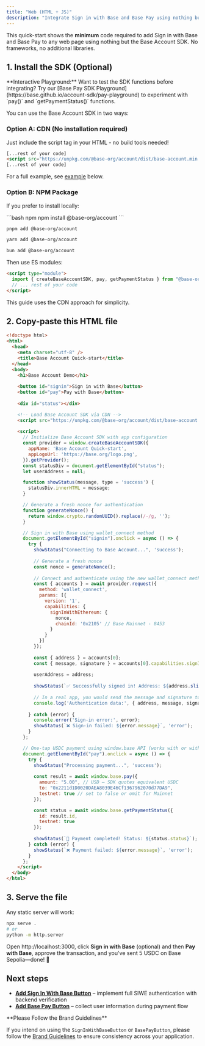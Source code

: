 ```yaml
---
title: "Web (HTML + JS)"
description: "Integrate Sign in with Base and Base Pay using nothing but HTML and JavaScript."
---
```


This quick-start shows the **minimum** code required to add Sign in with Base and Base Pay to any web page using nothing but the Base Account SDK. No frameworks, no additional libraries.

## 1. Install the SDK (Optional)

<Note>
**Interactive Playground:** Want to test the SDK functions before integrating? Try our [Base Pay SDK Playground](https://base.github.io/account-sdk/pay-playground) to experiment with `pay()` and `getPaymentStatus()` functions.
</Note>

You can use the Base Account SDK in two ways:

### Option A: CDN (No installation required)
Just include the script tag in your HTML - no build tools needed!

```html index.html
[...rest of your code]
<script src="https://unpkg.com/@base-org/account/dist/base-account.min.js"></script>
[...rest of your code]
```
For a full example, see [example](#2-copy-paste-this-html-file) below.

### Option B: NPM Package
If you prefer to install locally:

<CodeGroup>
```bash npm
npm install @base-org/account
```

```bash pnpm
pnpm add @base-org/account
```

```bash yarn
yarn add @base-org/account
```

```bash bun
bun add @base-org/account
```
</CodeGroup>

Then use ES modules:
```html
<script type="module">
  import { createBaseAccountSDK, pay, getPaymentStatus } from "@base-org/account";
  // ... rest of your code
</script>
```

This guide uses the CDN approach for simplicity.

## 2. Copy-paste this HTML file

```html title="index.html" lineNumbers
<!doctype html>
<html>
  <head>
    <meta charset="utf-8" />
    <title>Base Account Quick-start</title>
  </head>
  <body>
    <h1>Base Account Demo</h1>
    
    <button id="signin">Sign in with Base</button>
    <button id="pay">Pay with Base</button>
    
    <div id="status"></div>

    <!-- Load Base Account SDK via CDN -->
    <script src="https://unpkg.com/@base-org/account/dist/base-account.min.js"></script>
    
    <script>
      // Initialize Base Account SDK with app configuration
      const provider = window.createBaseAccountSDK({
        appName: 'Base Account Quick-start',
        appLogoUrl: 'https://base.org/logo.png',
      }).getProvider();
      const statusDiv = document.getElementById("status");
      let userAddress = null;

      function showStatus(message, type = 'success') {
        statusDiv.innerHTML = message;
      }

      // Generate a fresh nonce for authentication
      function generateNonce() {
        return window.crypto.randomUUID().replace(/-/g, '');
      }

      // Sign in with Base using wallet_connect method
      document.getElementById("signin").onclick = async () => {
        try {
          showStatus("Connecting to Base Account...", 'success');
          
          // Generate a fresh nonce
          const nonce = generateNonce();
          
          // Connect and authenticate using the new wallet_connect method
          const { accounts } = await provider.request({
            method: 'wallet_connect',
            params: [{
              version: '1',
              capabilities: {
                signInWithEthereum: { 
                  nonce, 
                  chainId: '0x2105' // Base Mainnet - 8453
                }
              }
            }]
          });
          
          const { address } = accounts[0];
          const { message, signature } = accounts[0].capabilities.signInWithEthereum;
          
          userAddress = address;
          
          showStatus(`✅ Successfully signed in! Address: ${address.slice(0, 6)}...${address.slice(-4)}`);
          
          // In a real app, you would send the message and signature to your backend for verification
          console.log('Authentication data:', { address, message, signature });
          
        } catch (error) {
          console.error('Sign-in error:', error);
          showStatus(`❌ Sign-in failed: ${error.message}`, 'error');
        }
      };

      // One-tap USDC payment using window.base API (works with or without sign-in)
      document.getElementById("pay").onclick = async () => {
        try {
          showStatus("Processing payment...", 'success');
          
          const result = await window.base.pay({
            amount: "5.00", // USD – SDK quotes equivalent USDC
            to: "0x2211d1D0020DAEA8039E46Cf1367962070d77DA9",
            testnet: true // set to false or omit for Mainnet
          });

          const status = await window.base.getPaymentStatus({
            id: result.id,
            testnet: true
          });
          
          showStatus(`🎉 Payment completed! Status: ${status.status}`);
        } catch (error) {
          showStatus(`❌ Payment failed: ${error.message}`, 'error');
        }
      };
    </script>
  </body>
</html>
```

## 3. Serve the file

Any static server will work:

```bash
npx serve .
# or
python -m http.server
```

Open http://localhost:3000, click **Sign in with Base** (optional) and then **Pay with Base**, approve the transaction, and you've sent 5 USDC on Base Sepolia—done! 🎉


## Next steps

* **[Add Sign In With Base Button](/base-account/reference/ui-elements/sign-in-with-base-button)** – implement full SIWE authentication with backend verification
* **[Add Base Pay Button](/base-account/reference/ui-elements/base-pay-button)** – collect user information during payment flow

<Warning>
**Please Follow the Brand Guidelines** 

If you intend on using the `SignInWithBaseButton` or `BasePayButton`, please follow the [Brand Guidelines](/base-account/reference/ui-elements/brand-guidelines) to ensure consistency across your application.

</Warning>